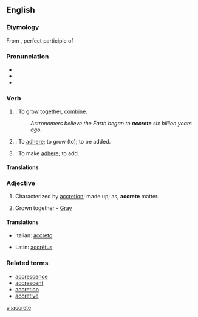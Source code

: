 ==English==

===Etymology===
From {{L.}} {{term|accretus|accrētus}}, perfect participle of {{term|accresco#Latin|accrēscō|increase}}

===Pronunciation===
*{{IPA|/əˈkriːt/}}
*{{audio|en-us-accrete.ogg|Audio (US)}}
*{{rhymes|iːt}}

===Verb===
{{en-verb|accret|ing}}

# {{intransitive}}: To [[grow]] together, [[combine]].
#: ''Astronomers believe the Earth began to '''accrete''' six billion years ago.''
# {{intransitive}}: To [[adhere]]; to grow (to); to be added.
# {{transitive}}: To make [[adhere]]; to add.

====Translations====
{{trans-top|to grow together}}
{{trans-mid}}
{{trans-bottom}}

===Adjective===
{{en-adj|-}}

# Characterized by [[accretion]]; made up; as, '''accrete''' matter.
# {{botany}} Grown together - [[Gray]]

====Translations====
{{trans-top|characterized by accretion}}
*Italian: [[accreto]]
{{trans-mid}}
*Latin: [[accretus|accrētus]]
{{trans-bottom}}

===Related terms===
*[[accrescence]]
*[[accrescent]]
*[[accretion]]
*[[accretive]]

[[vi:accrete]]